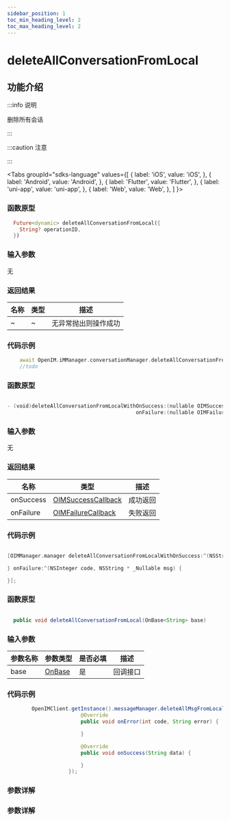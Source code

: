 ```yaml
---
sidebar_position: 1
toc_min_heading_level: 2
toc_max_heading_level: 2
---
```


# deleteAllConversationFromLocal

## 功能介绍

:::info 说明

删除所有会话

:::

:::caution 注意

:::

<Tabs
groupId="sdks-language"
values={[
{ label: 'iOS', value: 'iOS', },
{ label: 'Android', value: 'Android', },
{ label: 'Flutter', value: 'Flutter', },
{ label: 'uni-app', value: 'uni-app', },
{ label: 'Web', value: 'Web', },
]
}>

<TabItem value="Flutter">

### 函数原型

```dart showLineNumbers
  Future<dynamic> deleteAllConversationFromLocal({
    String? operationID,
  })
```

### 输入参数

无

### 返回结果

| 名称 | 类型 | 描述                 |
| ---- | ---- | -------------------- |
| ~    | ~    | 无异常抛出则操作成功 |

### 代码示例

```dart showLineNumbers
    await OpenIM.iMManager.conversationManager.deleteAllConversationFromLocal();
    //todo
```

</TabItem>

<TabItem value="iOS">

### 函数原型

```swift showLineNumbers

- (void)deleteAllConversationFromLocalWithOnSuccess:(nullable OIMSuccessCallback)onSuccess
                                          onFailure:(nullable OIMFailureCallback)onFailure;

```

### 输入参数

无

### 返回结果

| 名称      | 类型                                                   | 描述     |
| --------- | ------------------------------------------------------ | -------- |
| onSuccess | [OIMSuccessCallback](docs/sdks/Callback/onSuccess.mdx) | 成功返回 |
| onFailure | [OIMFailureCallback](docs/sdks/Callback/onError.mdx)   | 失败返回 |

### 代码示例

```swift showLineNumbers

[OIMManager.manager deleteAllConversationFromLocalWithOnSuccess:^(NSString * _Nullable data) {

} onFailure:^(NSInteger code, NSString * _Nullable msg) {

}];

```

</TabItem>

<TabItem value="Android">

### 函数原型

```java showLineNumbers

  public void deleteAllConversationFromLocal(OnBase<String> base)

```

### 输入参数

| 参数名称 | 参数类型                                | 是否必填 | 描述     |
| -------- | --------------------------------------- | -------- | -------- |
| base     | [OnBase](docs/sdks/Callback/onBase.mdx) | 是       | 回调接口 |

### 代码示例

```java showLineNumbers
        OpenIMClient.getInstance().messageManager.deleteAllMsgFromLocalAndSvr(new OnBase<String>() {
                        @Override
                        public void onError(int code, String error) {

                        }

                        @Override
                        public void onSuccess(String data) {

                        }
                    });
```

</TabItem>

<TabItem value="Web">

### 参数详解

</TabItem>

<TabItem value="uni-app">

### 参数详解

</TabItem>

</Tabs>
